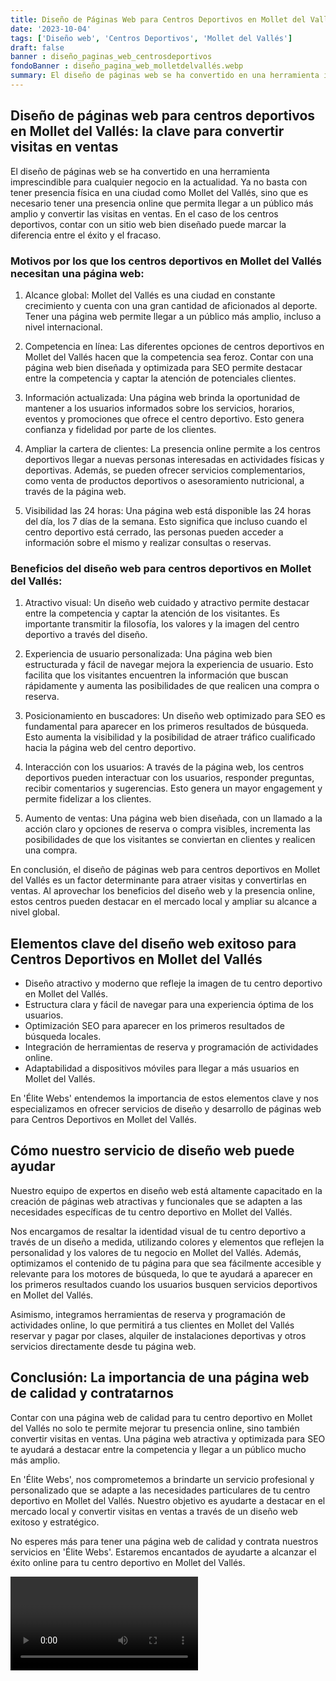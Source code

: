 ```yaml
---
title: Diseño de Páginas Web para Centros Deportivos en Mollet del Vallés
date: '2023-10-04'
tags: ['Diseño web', 'Centros Deportivos', 'Mollet del Vallés']
draft: false
banner : diseño_paginas_web_centrosdeportivos
fondoBanner : diseño_pagina_web_molletdelvallés.webp
summary: El diseño de páginas web se ha convertido en una herramienta imprescindible para cualquier negocio en la actualidad. Ya no basta con tener presencia física en una ciudad como Mollet del Vallés, sino que es necesario tener una presencia online que permita llegar a un público más amplio y convertir las visitas en ventas. En el caso de los centros deportivos, contar con un sitio web bien diseñado puede marcar la diferencia entre el éxito y el fracaso.
---
```


## Diseño de páginas web para centros deportivos en Mollet del Vallés: la clave para convertir visitas en ventas

El diseño de páginas web se ha convertido en una herramienta imprescindible para cualquier negocio en la actualidad. Ya no basta con tener presencia física en una ciudad como Mollet del Vallés, sino que es necesario tener una presencia online que permita llegar a un público más amplio y convertir las visitas en ventas. En el caso de los centros deportivos, contar con un sitio web bien diseñado puede marcar la diferencia entre el éxito y el fracaso.

### Motivos por los que los centros deportivos en Mollet del Vallés necesitan una página web:

1. Alcance global: Mollet del Vallés es una ciudad en constante crecimiento y cuenta con una gran cantidad de aficionados al deporte. Tener una página web permite llegar a un público más amplio, incluso a nivel internacional.

2. Competencia en línea: Las diferentes opciones de centros deportivos en Mollet del Vallés hacen que la competencia sea feroz. Contar con una página web bien diseñada y optimizada para SEO permite destacar entre la competencia y captar la atención de potenciales clientes.

3. Información actualizada: Una página web brinda la oportunidad de mantener a los usuarios informados sobre los servicios, horarios, eventos y promociones que ofrece el centro deportivo. Esto genera confianza y fidelidad por parte de los clientes.

4. Ampliar la cartera de clientes: La presencia online permite a los centros deportivos llegar a nuevas personas interesadas en actividades físicas y deportivas. Además, se pueden ofrecer servicios complementarios, como venta de productos deportivos o asesoramiento nutricional, a través de la página web.

5. Visibilidad las 24 horas: Una página web está disponible las 24 horas del día, los 7 días de la semana. Esto significa que incluso cuando el centro deportivo está cerrado, las personas pueden acceder a información sobre el mismo y realizar consultas o reservas.

### Beneficios del diseño web para centros deportivos en Mollet del Vallés:

1. Atractivo visual: Un diseño web cuidado y atractivo permite destacar entre la competencia y captar la atención de los visitantes. Es importante transmitir la filosofía, los valores y la imagen del centro deportivo a través del diseño.

2. Experiencia de usuario personalizada: Una página web bien estructurada y fácil de navegar mejora la experiencia de usuario. Esto facilita que los visitantes encuentren la información que buscan rápidamente y aumenta las posibilidades de que realicen una compra o reserva.

3. Posicionamiento en buscadores: Un diseño web optimizado para SEO es fundamental para aparecer en los primeros resultados de búsqueda. Esto aumenta la visibilidad y la posibilidad de atraer tráfico cualificado hacia la página web del centro deportivo.

4. Interacción con los usuarios: A través de la página web, los centros deportivos pueden interactuar con los usuarios, responder preguntas, recibir comentarios y sugerencias. Esto genera un mayor engagement y permite fidelizar a los clientes.

5. Aumento de ventas: Una página web bien diseñada, con un llamado a la acción claro y opciones de reserva o compra visibles, incrementa las posibilidades de que los visitantes se conviertan en clientes y realicen una compra.

En conclusión, el diseño de páginas web para centros deportivos en Mollet del Vallés es un factor determinante para atraer visitas y convertirlas en ventas. Al aprovechar los beneficios del diseño web y la presencia online, estos centros pueden destacar en el mercado local y ampliar su alcance a nivel global.

<GifSeo />

<Cta />

## Elementos clave del diseño web exitoso para Centros Deportivos en Mollet del Vallés

- Diseño atractivo y moderno que refleje la imagen de tu centro deportivo en Mollet del Vallés.
- Estructura clara y fácil de navegar para una experiencia óptima de los usuarios.
- Optimización SEO para aparecer en los primeros resultados de búsqueda locales.
- Integración de herramientas de reserva y programación de actividades online.
- Adaptabilidad a dispositivos móviles para llegar a más usuarios en Mollet del Vallés.

En 'Élite Webs' entendemos la importancia de estos elementos clave y nos especializamos en ofrecer servicios de diseño y desarrollo de páginas web para Centros Deportivos en Mollet del Vallés.

## Cómo nuestro servicio de diseño web puede ayudar

Nuestro equipo de expertos en diseño web está altamente capacitado en la creación de páginas web atractivas y funcionales que se adapten a las necesidades específicas de tu centro deportivo en Mollet del Vallés.

Nos encargamos de resaltar la identidad visual de tu centro deportivo a través de un diseño a medida, utilizando colores y elementos que reflejen la personalidad y los valores de tu negocio en Mollet del Vallés. Además, optimizamos el contenido de tu página para que sea fácilmente accesible y relevante para los motores de búsqueda, lo que te ayudará a aparecer en los primeros resultados cuando los usuarios busquen servicios deportivos en Mollet del Vallés.

Asimismo, integramos herramientas de reserva y programación de actividades online, lo que permitirá a tus clientes en Mollet del Vallés reservar y pagar por clases, alquiler de instalaciones deportivas y otros servicios directamente desde tu página web.

## Conclusión: La importancia de una página web de calidad y contratarnos

Contar con una página web de calidad para tu centro deportivo en Mollet del Vallés no solo te permite mejorar tu presencia online, sino también convertir visitas en ventas. Una página web atractiva y optimizada para SEO te ayudará a destacar entre la competencia y llegar a un público mucho más amplio.

En 'Élite Webs', nos comprometemos a brindarte un servicio profesional y personalizado que se adapte a las necesidades particulares de tu centro deportivo en Mollet del Vallés. Nuestro objetivo es ayudarte a destacar en el mercado local y convertir visitas en ventas a través de un diseño web exitoso y estratégico.

No esperes más para tener una página web de calidad y contrata nuestros servicios en 'Élite Webs'. Estaremos encantados de ayudarte a alcanzar el éxito online para tu centro deportivo en Mollet del Vallés.

<Video />

<CtaBot job='Centros Deportivos' city='Mollet del Vallés'/>

<Gmaps query='Mollet del Vallés+españa+maps' />